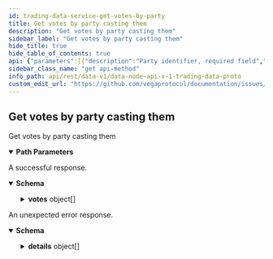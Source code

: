 ```yaml
---
id: trading-data-service-get-votes-by-party
title: Get votes by party casting them
description: "Get votes by party casting them"
sidebar_label: "Get votes by party casting them"
hide_title: true
hide_table_of_contents: true
api: {"parameters":[{"description":"Party identifier, required field","in":"path","name":"partyId","required":true,"schema":{"type":"string"}}],"responses":{"200":{"content":{"application/json":{"schema":{"properties":{"votes":{"items":{"properties":{"partyId":{"title":"Voter's party identifier","type":"string"},"proposalId":{"title":"Identifier of the proposal being voted on","type":"string"},"timestamp":{"format":"int64","title":"Vote timestamp for date and time (in nanoseconds) when vote was submitted to the network","type":"string"},"totalEquityLikeShareWeight":{"description":"The weight of the vote compared to the total number of equity-like share on the market.","type":"string"},"totalGovernanceTokenBalance":{"title":"Total number of governance token for the party that casted the vote","type":"string"},"totalGovernanceTokenWeight":{"title":"The weight of this vote based on the total of governance token","type":"string"},"value":{"title":"Actual vote","default":"VALUE_UNSPECIFIED","description":"- VALUE_UNSPECIFIED: Default value, always invalid\n - VALUE_NO: A vote against the proposal\n - VALUE_YES: A vote in favour of the proposal","enum":["VALUE_UNSPECIFIED","VALUE_NO","VALUE_YES"],"type":"string"}},"title":"Governance vote","type":"object"},"title":"A list of 0 or more votes","type":"array"}},"title":"Response for a list of votes for a party","type":"object"}}},"description":"A successful response."},"default":{"content":{"application/json":{"schema":{"properties":{"code":{"format":"int32","type":"integer"},"details":{"items":{"additionalProperties":{},"properties":{"@type":{"type":"string"}},"type":"object"},"type":"array"},"message":{"type":"string"}},"type":"object"}}},"description":"An unexpected error response."}},"tags":["TradingDataService"],"operationId":"TradingDataService_GetVotesByParty","description":"Get votes by party casting them","method":"get","path":"/parties/{partyId}/votes","servers":[{"url":"https://api.n06.testnet.vega.xyz","description":"n06 (data node)"},{"url":"https://api.n10.testnet.vega.xyz","description":"n10 (data node)"},{"url":"https://api.n11.testnet.vega.xyz","description":"n11 (data node)"},{"url":"https://api.n12.testnet.vega.xyz","description":"n12 (data node)"}],"info":{"title":"data-node/api/v1/trading_data.proto","version":"0.60.0"},"postman":{"name":"Get votes by party casting them","description":{"type":"text/plain"},"url":{"path":["parties",":partyId","votes"],"host":["{{baseUrl}}"],"query":[],"variable":[{"disabled":false,"description":{"content":"(Required) Party identifier, required field","type":"text/plain"},"type":"any","value":"","key":"partyId"}]},"header":[{"key":"Accept","value":"application/json"}],"method":"GET"}}
sidebar_class_name: "get api-method"
info_path: api/rest/data-v1/data-node-api-v-1-trading-data-proto
custom_edit_url: "https://github.com/vegaprotocol/documentation/issues/new?labels=documentation&title=[Documentation] Requesting changes to 'Get votes by party casting them' (trading-data-service-get-votes-by-party)"
---
```



## Get votes by party casting them



Get votes by party casting them

<details style={{"marginBottom":"1rem"}} data-collapsed={false} open={true}><summary style={{}}><strong>Path Parameters</strong></summary><div><ul><ParamsItem className={"paramsItem"} param={{"description":"Party identifier, required field","in":"path","name":"partyId","required":true,"schema":{"type":"string"}}}></ParamsItem></ul></div></details><div><ApiTabs><TabItem label={"200"} value={"200"}><div>

A successful response.

</div><div><MimeTabs schemaType={"response"}><TabItem label={"application/json"} value={"application/json"}><SchemaTabs groupId={"schema-tabs"}><TabItem label={"Schema"} value={"Schema"}><details style={{}} data-collapsed={false} open={true}><summary style={{"textAlign":"left"}}><strong>Schema</strong></summary><div style={{"textAlign":"left","marginLeft":"1rem"}}></div><ul style={{"marginLeft":"1rem"}}><SchemaItem collapsible={true} className={"schemaItem"}><details style={{}}><summary style={{}}><strong>votes</strong><span style={{"opacity":"0.6"}}> object[]</span></summary><div style={{"marginLeft":"1rem"}}><SchemaItem collapsible={false} name={"partyId"} required={false} schemaDescription={undefined} schemaName={"Voter's party identifier"} qualifierMessage={undefined} defaultValue={undefined}></SchemaItem><SchemaItem collapsible={false} name={"proposalId"} required={false} schemaDescription={undefined} schemaName={"Identifier of the proposal being voted on"} qualifierMessage={undefined} defaultValue={undefined}></SchemaItem><SchemaItem collapsible={false} name={"timestamp"} required={false} schemaDescription={undefined} schemaName={"int64"} qualifierMessage={undefined} defaultValue={undefined}></SchemaItem><SchemaItem collapsible={false} name={"totalEquityLikeShareWeight"} required={false} schemaDescription={"The weight of the vote compared to the total number of equity-like share on the market."} schemaName={"string"} qualifierMessage={undefined} defaultValue={undefined}></SchemaItem><SchemaItem collapsible={false} name={"totalGovernanceTokenBalance"} required={false} schemaDescription={undefined} schemaName={"Total number of governance token for the party that casted the vote"} qualifierMessage={undefined} defaultValue={undefined}></SchemaItem><SchemaItem collapsible={false} name={"totalGovernanceTokenWeight"} required={false} schemaDescription={undefined} schemaName={"The weight of this vote based on the total of governance token"} qualifierMessage={undefined} defaultValue={undefined}></SchemaItem><SchemaItem collapsible={false} name={"value"} required={false} schemaDescription={"- VALUE_UNSPECIFIED: Default value, always invalid\n - VALUE_NO: A vote against the proposal\n - VALUE_YES: A vote in favour of the proposal"} schemaName={"Actual vote"} qualifierMessage={"**Possible values:** [`VALUE_UNSPECIFIED`, `VALUE_NO`, `VALUE_YES`]"} defaultValue={"VALUE_UNSPECIFIED"}></SchemaItem></div></details></SchemaItem></ul></details></TabItem><TabItem label={"Example (from schema)"} value={"Example (from schema)"}><ResponseSamples responseExample={"{\n  \"votes\": [\n    {\n      \"partyId\": \"string\",\n      \"proposalId\": \"string\",\n      \"timestamp\": \"string\",\n      \"totalEquityLikeShareWeight\": \"string\",\n      \"totalGovernanceTokenBalance\": \"string\",\n      \"totalGovernanceTokenWeight\": \"string\",\n      \"value\": \"VALUE_UNSPECIFIED\"\n    }\n  ]\n}"} language={"json"}></ResponseSamples></TabItem></SchemaTabs></TabItem></MimeTabs></div></TabItem><TabItem label={"default"} value={"default"}><div>

An unexpected error response.

</div><div><MimeTabs schemaType={"response"}><TabItem label={"application/json"} value={"application/json"}><SchemaTabs groupId={"schema-tabs"}><TabItem label={"Schema"} value={"Schema"}><details style={{}} data-collapsed={false} open={true}><summary style={{"textAlign":"left"}}><strong>Schema</strong></summary><div style={{"textAlign":"left","marginLeft":"1rem"}}></div><ul style={{"marginLeft":"1rem"}}><SchemaItem collapsible={false} name={"code"} required={false} schemaDescription={undefined} schemaName={"int32"} qualifierMessage={undefined} defaultValue={undefined}></SchemaItem><SchemaItem collapsible={true} className={"schemaItem"}><details style={{}}><summary style={{}}><strong>details</strong><span style={{"opacity":"0.6"}}> object[]</span></summary><div style={{"marginLeft":"1rem"}}><SchemaItem collapsible={false} name={"@type"} required={false} schemaDescription={undefined} schemaName={"string"} qualifierMessage={undefined} defaultValue={undefined}></SchemaItem></div></details></SchemaItem><SchemaItem collapsible={false} name={"message"} required={false} schemaDescription={undefined} schemaName={"string"} qualifierMessage={undefined} defaultValue={undefined}></SchemaItem></ul></details></TabItem><TabItem label={"Example (from schema)"} value={"Example (from schema)"}><ResponseSamples responseExample={"{\n  \"code\": 0,\n  \"details\": [\n    {\n      \"@type\": \"string\"\n    }\n  ],\n  \"message\": \"string\"\n}"} language={"json"}></ResponseSamples></TabItem></SchemaTabs></TabItem></MimeTabs></div></TabItem></ApiTabs></div>